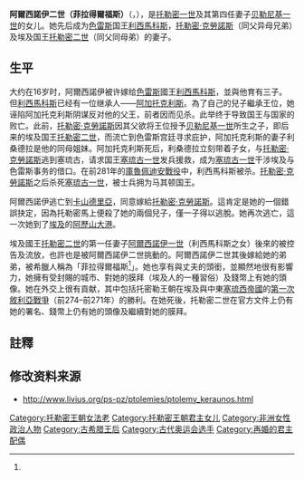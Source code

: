 {{Infobox Monarch
| name            =阿爾西諾伊二世
| title           =[[色雷斯|色雷斯]]王后<br />[[馬其頓|馬其頓]]王后<br />[[埃及|埃及]][[女王|女王]]（女[[法老|法老]]）
| image           =[[File:Oktadrachmon_Ptolemaios_II_Arsinoe_II.jpg|300px]]
| caption         =[[托勒密二世|托勒密二世]]及阿爾西諾伊二世頭像。
| reign           =
| coronation      =
| othertitles     =
| full name       =
| predecessor     =
| successor       =
| suc-type        =
| heir            =
| queen           =
| consort         =
| spouse          =[[利西馬科斯|利西馬科斯]]<br />[[托勒密·克勞諾斯|托勒密·克勞諾斯]]<br />[[托勒密二世|埃及托勒密二世]]
| spouse 1        =
| spouse 2        =
| spouse 3        =
| spouse 4        =
| spouse 5        =
| spouse 6        =
| issue           =長子[[托勒密_(利西馬科斯之子)|托勒密]]<br />次子[[利西馬科斯_(利西馬科斯之子)|利西馬科斯]]<br />第三子[[腓力_(利西馬科斯之子|腓力]]
| royal house     =托勒密
| dynasty         =托勒密王朝
| royal anthem    =
| father          =[[托勒密一世|托勒密一世]]
| mother          =
| date of birth   =前316年
| place of birth  =
| date of death   =前270年
| place of death  =
| date of burial  =
| place of burial =
|}}

'''阿爾西諾伊二世（菲拉得爾福斯{{refn|group=notes|name=philadelphus|直譯爲「友愛兄弟姊妹者」<ref>{{LSJ|fila/delfos|φιλάδελφος}}</ref>。}}）'''（{{lang-grc|Αρσινόη Bʹ}}，{{bd|前316年||前270年||catIdx=A}}），是[[托勒密一世|托勒密一世]]及其第四任妻子[[贝勒尼基一世|贝勒尼基一世]]的女儿。她先后成为[[色雷斯|色雷斯]]国王[[利西馬科斯|利西馬科斯]]，[[托勒密·克勞諾斯|托勒密·克勞諾斯]]（同父异母兄弟）及埃及国王[[托勒密二世|托勒密二世]]（同父同母弟）的妻子。

== 生平 ==

大约在16岁时，阿爾西諾伊被许嫁给[[色雷斯|色雷斯]]國王[[利西馬科斯|利西馬科斯]]，並與他育有三子。但[[利西馬科斯|利西馬科斯]]已经有一位继承人——[[阿加托克利斯_(利西馬科斯之子)|阿加托克利斯]]。為了自己的兒子繼承王位，她诬陷阿加托克利斯阴谋反对他的父王，前者因而见杀。此举终于导致国王与国家的败亡。此前，[[托勒密·克勞諾斯|托勒密·克勞諾斯]]因其父欲将王位授予[[贝勒尼基一世|贝勒尼基一世]]所生之子，即后来的埃及国王[[托勒密二世|托勒密二世]]，而流亡到色雷斯宫廷寻求庇护，阿加托克利斯的妻子利桑德拉是他的同母姐妹。阿加托克利斯死后，利桑德拉立刻带着子女，与[[托勒密·克勞諾斯|托勒密·克勞諾斯]]逃到塞琉古，请求国王[[塞琉古一世|塞琉古一世]]发兵援救，成为[[塞琉古一世|塞琉古一世]]干涉埃及与色雷斯事务的借口。在前281年的[[庫魯佩迪安戰役|庫魯佩迪安戰役]]中，利西馬科斯被杀。[[托勒密·克勞諾斯|托勒密·克勞諾斯]]之后杀死[[塞琉古一世|塞琉古一世]]，被士兵拥为马其顿国王。

阿爾西諾伊逃亡到[[卡山德里亞|卡山德里亞]]，同意嫁給[[托勒密·克勞諾斯|托勒密·克勞諾斯]]。這肯定是她的一個錯誤抉定，因為托勒密馬上便殺了她的兩個兒子，僅一子得以逃脫。她再次逃亡，這一次她到了[[埃及|埃及]]的[[亞歷山卓|阿歷山大港]]。

埃及國王[[托勒密二世|托勒密二世]]的第一任妻子[[阿西諾亞一世|阿爾西諾伊一世]]（利西馬科斯之女）後來的被控告及流放，也許也是被阿爾西諾伊二世挑動的。阿爾西諾伊二世其後嫁給她的弟弟，被希臘人稱為「菲拉得爾福斯<ref group="notes" name="philadelphus" />」。她也享有與丈夫的頭銜，並顯然地很有影響力，她擁有受封賜的城市、對她的膜拜（埃及人的一種習俗）及錢幣上有她的頭像。她在外交上很有貢献，其中包括托密勒王朝在埃及與中東[[塞琉西帝國|塞琉西帝國]]的[[敘利亞戰爭#第一次敘利亞戰爭（前274-前271年）|第一次敘利亞戰爭]]（前274–前271年）的勝利。在她死後，托勒密二世在官方文件上仍有她的署名、錢幣上仍有她的頭像及繼續對她的膜拜。

== 註釋 ==
{{reflist|group="notes"}}

== 修改资料来源 ==
* http://www.livius.org/ps-pz/ptolemies/ptolemy_keraunos.html {{Wayback|url=http://www.livius.org/ps-pz/ptolemies/ptolemy_keraunos.html |date=20150427063550 }}

{{托勒密王朝法老}}
{{著名埃及统治者}}
[[Category:托勒密王朝女法老|Category:托勒密王朝女法老]]
[[Category:托勒密王朝君主女儿|Category:托勒密王朝君主女儿]]
[[Category:非洲女性政治人物|Category:非洲女性政治人物]]
[[Category:古希腊王后|Category:古希腊王后]]
[[Category:古代奥运会选手|Category:古代奥运会选手]]
[[Category:再婚的君主配偶|Category:再婚的君主配偶]]